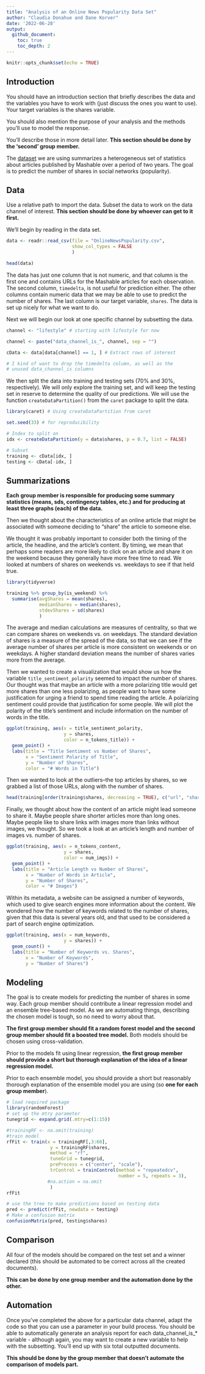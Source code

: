 ```yaml
---
title: "Analysis of an Online News Popularity Data Set"
author: "Claudia Donahue and Dane Korver"
date: '2022-06-28'
output: 
  github_document:
    toc: true
    toc_depth: 2
---
```


```r
knitr::opts_chunk$set(echo = TRUE)
```

## Introduction  

You should have an introduction section that briefly describes the data and the variables you have to work with (just discuss the ones you want to use). Your target variables is the shares variable.

You should also mention the purpose of your analysis and the methods you’ll use to model the response.

You’ll describe those in more detail later.
**This section should be done by the ‘second’ group member.**

The [dataset](https://archive.ics.uci.edu/ml/datasets/Online+News+Popularity) we are using summarizes a heterogeneous set of statistics about articles published by Mashable over a period of two years. The goal is to predict the number of shares in social networks (popularity).  

## Data  

Use a relative path to import the data. Subset the data to work on the data channel of interest.
**This section should be done by whoever can get to it first.**  

We'll begin by reading in the data set.  

```r
data <- readr::read_csv(file = "OnlineNewsPopularity.csv",
                        show_col_types = FALSE
                        )

head(data)
```

The data has just one column that is not numeric, and that column is the first one and contains URLs for the Mashable articles for each observation. The second column, `timedelta`, is not useful for prediction either. The other columns contain numeric data that we may be able to use to predict the number of shares. The last column is our target variable, `shares`. The data is set up nicely for what we want to do.  

Next we will begin our look at one specific channel by subsetting the data.  

```r
channel <- "lifestyle" # starting with lifestyle for now

channel <- paste("data_channel_is_", channel, sep = "")

cData <- data[data[channel] == 1, ] # Extract rows of interest

# I kind of want to drop the timedelta column, as well as the 
# unused data_channel_is columns
```

We then split the data into training and testing sets (70% and 30%, respectively). We will only explore the training set, and will keep the testing set in reserve to determine the quality of our predictions. We will use the function `createDataPartition()` from the `caret` package to split the data. 

```r
library(caret) # Using createDataPartition from caret

set.seed(33) # for reproducibility 

# Index to split on
idx <- createDataPartition(y = data$shares, p = 0.7, list = FALSE)

# Subset
training <- cData[idx, ]
testing <- cData[-idx, ]

```


## Summarizations  

**Each group member is responsible for producing some summary statistics (means, sds, contingency tables, etc.) and for producing at least three graphs (each) of the data.**  

Then we thought about the characteristics of an online article that might be associated with someone deciding to "share" the article to someone else. 

We thought it was probably important to consider both the timing of the article, the headline, and the article's content. By timing, we mean that perhaps some readers are more likely to click on an article and share it on the weekend because they generally have more free time to read. We looked at numbers of shares on weekends vs. weekdays to see if that held true.   

```r
library(tidyverse)

training %>% group_by(is_weekend) %>%
  summarise(avgShares = mean(shares),
            medianShares = median(shares),
            stdevShares = sd(shares)
            )
```
The average and median calculations are measures of centrality, so that we can compare shares on weekends vs. on weekdays. The standard deviation of shares is a measure of the spread of the data, so that we can see if the average number of shares per article is more consistent on weekends or on weekdays. A higher standard deviation means the number of shares varies more from the average. 

Then we wanted to create a visualization that would show us how the variable `title_sentiment_polarity` seemed to impact the number of shares. Our thought was that maybe an article with a more polarizing title would get more shares than one less polarizing, as people want to have some justification for urging a friend to spend time reading the article. A polarizing sentiment could provide that justification for some people. We will plot the polarity of the title's sentiment and include information on the number of words in the title.    

```r
ggplot(training, aes(x = title_sentiment_polarity,
                     y = shares,
                     color = n_tokens_title)) +
  geom_point() +
  labs(title = "Title Sentiment vs Number of Shares",
       x = "Sentiment Polarity of Title",
       y = "Number of Shares",
       color = "# Words in Title")
```

Then we wanted to look at the outliers--the top articles by shares, so we grabbed a list of those URLs, along with the number of shares. 

```r
head(training[order(training$shares, decreasing = TRUE), c("url", "shares")], 10)
```

Finally, we thought about how the content of an article might lead someone to share it. Maybe people share shorter articles more than long ones. Maybe people like to share links with images more than links without images, we thought. So we took a look at an article's length and number of images vs. number of shares.  


```r
ggplot(training, aes(x = n_tokens_content,
                     y = shares,
                     color = num_imgs)) +
  geom_point() +
  labs(title = "Article Length vs Number of Shares",
       x = "Number of Words in Article",
       y = "Number of Shares",
       color = "# Images")

```

Within its metadata, a website can be assigned a number of keywords, which used to give search engines more information about the content. We wondered how the number of keywords related to the number of shares, given that this data is several years old, and that used to be considered a part of search engine optimization.  

```r
ggplot(training, aes(x = num_keywords,
                     y = shares)) +
  geom_count() +
  labs(title = "Number of Keywords vs. Shares",
       x = "Number of Keywords",
       y = "Number of Shares")
```


## Modeling  

The goal is to create models for predicting the number of shares in some way. Each group member should contribute a linear regression model and an ensemble tree-based model. As we are automating things, describing the chosen model is tough, so no need to worry about that.  

**The first group member should fit a random forest model and the second group member should fit a boosted tree model.** Both models should be chosen using cross-validation.  

Prior to the models fit using linear regression, **the first group member should provide a short but thorough explanation of the idea of a linear regression model.**  

Prior to each ensemble model, you should provide a short but reasonably thorough explanation of the ensemble model you are using (so **one for each group member**).  

```r
# load required package
library(randomForest)
# set up the mtry parameter 
tunegrid <- expand.grid(.mtry=c(1:15))

#trainingRF <- na.omit(training)
#train model
rfFit <- train(x = trainingRF[,3:60], 
                y = trainingRF$shares,
                method = "rf",
                tuneGrid = tunegrid,
                preProcess = c("center", "scale"),
                trControl = trainControl(method = "repeatedcv", 
                                         number = 5, repeats = 3),
               #na.action = na.omit
                )
rfFit

# use the tree to make predictions based on testing data
pred <- predict(rfFit, newdata = testing)
# Make a confusion matrix
confusionMatrix(pred, testing$shares)
```



## Comparison  

All four of the models should be compared on the test set and a winner declared (this should be automated to be correct across all the created documents).  

**This can be done by one group member and the automation done by the other.**  


## Automation  

Once you’ve completed the above for a particular data channel, adapt the code so that you can use a parameter in your build process. You should be able to automatically generate an analysis report for each data_channel_is_* variable - although again, you may want to create a new variable to help with the
subsetting. You’ll end up with six total outputted documents.  

**This should be done by the group member that doesn’t automate the comparison of models part.**  






